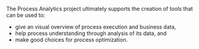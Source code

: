 The Process Analytics project ultimately supports the creation of tools that can be used to:

- give an visual overview of process execution and business data,
- help process understanding through analysis of its data, and
- make good choices for process optimization.
